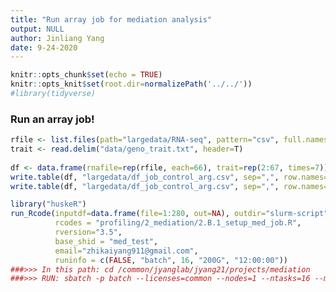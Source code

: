 ```yaml
---
title: "Run array job for mediation analysis"
output: NULL
author: Jinliang Yang
date: 9-24-2020
---
```



```r
knitr::opts_chunk$set(echo = TRUE) 
knitr::opts_knit$set(root.dir=normalizePath('../../')) 
#library(tidyverse)
```


### Run an array job!

```r
rfile <- list.files(path="largedata/RNA-seq", pattern="csv", full.names=TRUE)
trait <- read.delim("data/geno_trait.txt", header=T)
  
df <- data.frame(rnafile=rep(rfile, each=66), trait=rep(2:67, times=7))
write.table(df, "largedata/df_job_control_arg.csv", sep=",", row.names=FALSE, quote=FALSE)
write.table(df, "largedata/df_job_control_arg.csv", sep=",", row.names=FALSE,quote=FALSE)
```

```r
library("huskeR")
run_Rcode(inputdf=data.frame(file=1:280, out=NA), outdir="slurm-script", cmdno = 4, 
          rcodes = "profiling/2_mediation/2.B.1_setup_med_job.R",
          rversion="3.5",
          base_shid = "med_test",
          email="zhikaiyang911@gmail.com", 
          runinfo = c(FALSE, "batch", 16, "200G", "12:00:00"))
###>>> In this path: cd /common/jyanglab/jyang21/projects/mediation
###>>> RUN: sbatch -p batch --licenses=common --nodes=1 --ntasks=16 --mem 200G --time=12:00:00 slurm-script/med_test_array.sh
```






